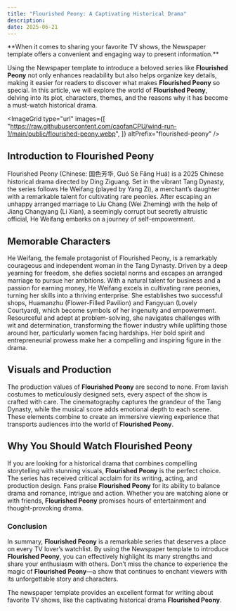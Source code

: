 ```yaml
---
title: "Flourished Peony: A Captivating Historical Drama"
description:
date: 2025-06-21
---
```



<Callout type="success">
  **When it comes to sharing your favorite TV shows, the Newspaper template offers a convenient and engaging way to present information.**
</Callout>

Using the Newspaper template to introduce a beloved series like **Flourished Peony** not only enhances readability but also helps organize key details, making it easier for readers to discover what makes **Flourished Peony** so special. In this article, we will explore the world of **Flourished Peony**, delving into its plot, characters, themes, and the reasons why it has become a must-watch historical drama.

<ImageGrid 
type="url"
images={[
  "https://raw.githubusercontent.com/caofanCPU/wind-run-1/main/public/flourished-peony.webp", 
  ]} 
altPrefix="flourished-peony"
/>

## Introduction to Flourished Peony

Flourished Peony (Chinese: 国色芳华, Guó Sè Fāng Huá) is a 2025 Chinese historical drama directed by Ding Ziguang. Set in the vibrant Tang Dynasty, the series follows He Weifang (played by Yang Zi), a merchant’s daughter with a remarkable talent for cultivating rare peonies. After escaping an unhappy arranged marriage to Liu Chang (Wei Zheming) with the help of Jiang Changyang (Li Xian), a seemingly corrupt but secretly altruistic official, He Weifang embarks on a journey of self-empowerment.

## Memorable Characters

He Weifang, the female protagonist of Flourished Peony, is a remarkably courageous and independent woman in the Tang Dynasty. Driven by a deep yearning for freedom, she defies societal norms and escapes an arranged marriage to pursue her ambitions. With a natural talent for business and a passion for earning money, He Weifang excels in cultivating rare peonies, turning her skills into a thriving enterprise. She establishes two successful shops, Huamanzhu (Flower-Filled Pavilion) and Fangyuan (Lovely Courtyard), which become symbols of her ingenuity and empowerment. Resourceful and adept at problem-solving, she navigates challenges with wit and determination, transforming the flower industry while uplifting those around her, particularly women facing hardships. Her bold spirit and entrepreneurial prowess make her a compelling and inspiring figure in the drama.

## Visuals and Production

The production values of **Flourished Peony** are second to none. From lavish costumes to meticulously designed sets, every aspect of the show is crafted with care. The cinematography captures the grandeur of the Tang Dynasty, while the musical score adds emotional depth to each scene. These elements combine to create an immersive viewing experience that transports audiences into the world of **Flourished Peony**.

## Why You Should Watch Flourished Peony

If you are looking for a historical drama that combines compelling storytelling with stunning visuals, **Flourished Peony** is the perfect choice. The series has received critical acclaim for its writing, acting, and production design. Fans praise **Flourished Peony** for its ability to balance drama and romance, intrigue and action. Whether you are watching alone or with friends, **Flourished Peony** promises hours of entertainment and thought-provoking drama.

### Conclusion

In summary, **Flourished Peony** is a remarkable series that deserves a place on every TV lover’s watchlist. By using the Newspaper template to introduce **Flourished Peony**, you can effectively highlight its many strengths and share your enthusiasm with others. Don’t miss the chance to experience the magic of **Flourished Peony**—a show that continues to enchant viewers with its unforgettable story and characters.

The newspaper template provides an excellent format for writing about favorite TV shows, like the captivating historical drama **Flourished Peony**. 













